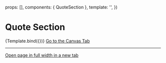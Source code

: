 
<Meta title="Sections/Content/Quote" component={QuoteSection} />

  props: [],
  components: { QuoteSection },
  template: '<QuoteSection />',
})

# Quote Section

<Canvas>
  <Story name="Example">{Template.bind({})}</Story>
</Canvas>

<!--ArgsTable story="Example" /-->

<a href="?path=/story/sections-quote--example">
  Go to the Canvas Tab
</a>

---
    
<a href="?id=sections-content-quote--example&viewMode=story" target="_blank">
  Open page in full width in a new tab
</a>
